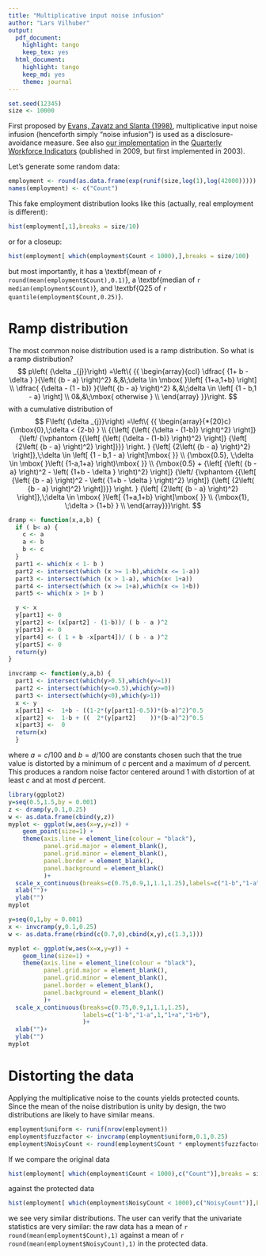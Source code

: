 ```yaml
---
title: "Multiplicative input noise infusion"
author: "Lars Vilhuber"
output:
  pdf_document:
    highlight: tango
    keep_tex: yes
  html_document:
    highlight: tango
    keep_md: yes
    theme: journal
---
```

```r
set.seed(12345)
size <- 10000
```

First proposed by [Evans, Zayatz and Slanta (1998)](http://www.jos.nu/Articles/abstract.asp?article=144537), multiplicative input noise infusion (henceforth simply "noise infusion") is used as a disclosure-avoidance measure. See also [our implementation](https://ideas.repec.org/h/nbr/nberch/0485.html) in the [Quarterly Workforce Indicators](http://lehd.ces.census.gov/data) (published in 2009, but first implemented in 2003).

Let's generate some random data:
```r
employment <- round(as.data.frame(exp(runif(size,log(1),log(42000)))))
names(employment) <- c("Count")
```

This fake employment distribution looks like this (actually, real employment is different):

```r
hist(employment[,1],breaks = size/10)
```

or for a closeup:

```r
hist(employment[ which(employment$Count < 1000),],breaks = size/100)
```

but most importantly, it has a \textbf{mean of `r round(mean(employment$Count),0.1)`}, a \textbf{median of `r median(employment$Count)`}, and \textbf{Q25 of `r quantile(employment$Count,0.25)`}.

# Ramp distribution
The most common noise distribution used is a ramp distribution.
So what is a ramp distribution?
$$
	p\left( {\delta _{j}}\right) =\left\{ {{
			\begin{array}{ccl} 
			\dfrac{ {1+ b - \delta } }{\left( {b - a} \right)^2}
					&,&\;\delta \in \mbox{ }\left[ {1+a,1+b} \right] \\ 
				\dfrac{ {\delta - (1 - b)} }{\left( {b - a} \right)^2} 
				&,&\;\delta \in \left[ {1 - b,1 - a} \right] \\ 
				0&,&\;\mbox{ otherwise } \\
				 \end{array}
		}}\right. 
$$
with a cumulative distribution of
$$
		F\left( {\delta _{j}}\right) =\left\{ {{
				\begin{array}{*{20}c}
				{\mbox{0},\;\delta < {2-b} } \\ 
				{{\left[ {\left( {\delta - (1-b)} \right)^2} \right]} 
				  {\left/ {\vphantom {{\left[ {\left( {\delta - (1-b)} \right)^2} \right]} 
				  {\left[ {2\left( {b - a} \right)^2} \right]}}} \right. } {\left[ {2\left( {b - a} \right)^2} \right]},\;\delta \in \left[ {1 - b,1 - a} \right]\mbox{ }} \\
				  {\mbox{0.5}, \;\delta \in \mbox{ }\left( {1-a,1+a} \right)\mbox{ }} \\
				  {\mbox{0.5} + {\left[ {\left( {b - a} \right)^2 - \left( {1+b - \delta } \right)^2} \right]}
				  {\left/ {\vphantom {{\left[ {\left( {b - a} \right)^2 - \left( {1+b - \delta } \right)^2} \right]}
				  {\left[ {2\left( {b - a} \right)^2} \right]}}} \right. } {\left[ {2\left( {b - a} \right)^2} \right]},\;\delta \in \mbox{ }\left[ {1+a,1+b} \right]\mbox{ 
					}} \\ 
					{\mbox{1}, \;\delta > {1+b} } \\ \end{array}}}\right. 
$$
		
```r
dramp <- function(x,a,b) {
  if ( b< a) {
    c <- a
    a <- b
    b <- c
  }
  part1 <- which(x < 1- b )
  part2 <- intersect(which (x >= 1-b),which(x <= 1-a))
  part3 <- intersect(which (x > 1-a), which(x< 1+a))
  part4 <- intersect(which (x >= 1+a),which(x <= 1+b))
  part5 <- which(x > 1+ b )

  y <- x
  y[part1] <- 0
  y[part2] <- (x[part2] - (1-b))/ ( b - a )^2
  y[part3] <- 0
  y[part4] <- ( 1 + b -x[part4])/ ( b - a )^2
  y[part5] <- 0
  return(y)
}

invcramp <- function(y,a,b) {
  part1 <- intersect(which(y>0.5),which(y<=1))
  part2 <- intersect(which(y<=0.5),which(y>=0))
  part3 <- intersect(which(y<0),which(y>1))
  x <- y
  x[part1] <-  1+b - ((1-2*(y[part1]-0.5))*(b-a)^2)^0.5
  x[part2] <-  1-b + ((  2*(y[part2]    ))*(b-a)^2)^0.5
  x[part3] <-  0
  return(x)
  }
```


\noindent where $a={c}/{100}$ and $b={d}/{100}$ are constants chosen
		such that the true value is distorted by a minimum of $c$ percent and a
		maximum of $d$ percent. This produces a random noise factor centered around 1 with
		distortion of at least $c$ and at most $d$ percent.
		
```r
library(ggplot2)
y=seq(0.5,1.5,by = 0.001)
z <- dramp(y,0.1,0.25)
w <- as.data.frame(cbind(y,z))
myplot <- ggplot(w,aes(x=y,y=z)) +
    geom_point(size=1) +
    theme(axis.line = element_line(colour = "black"),
          panel.grid.major = element_blank(),
          panel.grid.minor = element_blank(),
          panel.border = element_blank(),
          panel.background = element_blank()
          )+
  scale_x_continuous(breaks=c(0.75,0.9,1,1.1,1.25),labels=c("1-b","1-a",1,"1+a","1+b"))+
  xlab("")+
  ylab("")
myplot
```
```r
y=seq(0,1,by = 0.001)
x <- invcramp(y,0.1,0.25)
w <- as.data.frame(rbind(c(0.7,0),cbind(x,y),c(1.3,1)))

myplot <- ggplot(w,aes(x=x,y=y)) +
    geom_line(size=1) +
    theme(axis.line = element_line(colour = "black"),
          panel.grid.major = element_blank(),
          panel.grid.minor = element_blank(),
          panel.border = element_blank(),
          panel.background = element_blank()
          )+
  scale_x_continuous(breaks=c(0.75,0.9,1,1.1,1.25),
                     labels=c("1-b","1-a",1,"1+a","1+b"),
                     )+
  xlab("")+
  ylab("")
myplot

```

# Distorting the data

Applying the multiplicative noise to the counts yields protected counts. Since the mean of the noise distribution is unity by design, the two distributions are likely to have similar means. 
```r
employment$uniform <- runif(nrow(employment))
employment$fuzzfactor <- invcramp(employment$uniform,0.1,0.25)
employment$NoisyCount <- round(employment$Count * employment$fuzzfactor,0)
```

If we compare the original data 

```r
hist(employment[ which(employment$Count < 1000),c("Count")],breaks = size/100)
```

against the protected data

```r
hist(employment[ which(employment$NoisyCount < 1000),c("NoisyCount")],breaks = size/100)
```

we see very similar distributions. The user can verify that the univariate statistics are very similar: the raw data has a mean of `r round(mean(employment$Count),1)` against a mean of  `r round(mean(employment$NoisyCount),1)`  in the protected data.
